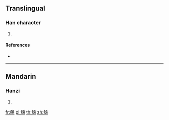 {{character info/new}}
==Translingual==

===Han character===
{{Han char|rn=196|rad=鳥|as=07|sn=18|four=47427|canj=KBHAF}}

# {{defn|Han|sort=鳥07}}

====References====
* {{Han ref|kx=1490.200|dkj=46942|dj=2021.070|hdz=74636.180|uh=9D57|ud=40279|bh=F1D8|bd=61912}}

----

==Mandarin==

===Hanzi===
{{cmn-hanzi|pin=[[tī]] ([[ti1]]), [[xī]] ([[xi1]])|wg=t'i<sup>1</sup>, hsi<sup>1</sup>}}

# {{defn|lang=cmn|sort=鳥07}}

[[fr:鵗]]
[[pl:鵗]]
[[th:鵗]]
[[zh:鵗]]